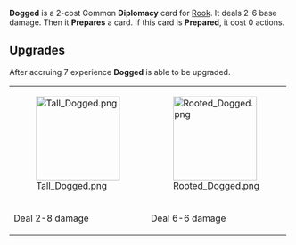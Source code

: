 {{Reupload}}

{{Card
|character = Rook
|rarity = Common
|decktype = Negotiation
|cardtype = Diplomacy
|upgradeable = Yes
|expreq = 7
|upgrade1 = Tall Dogged
|upgrade2 = Rooted Dogged}}
{{Quote|It's been a rough week for me, give me a second here.}}
'''Dogged''' is a 2-cost Common '''Diplomacy''' card for [[Rook]]. It deals 2-6 base damage. Then it '''Prepares''' a card. If this card is '''Prepared''', it cost 0 actions.

==Upgrades==
After accruing 7 experience '''Dogged''' is able to be upgraded.
{| class="wikitable" style="text-align:center"
|-
|[[File:Tall Dogged.png|150px]]
|[[File:Rooted Dogged.png|150px]]
|-
!Deal 2-8 damage
!Deal 6-6 damage
|}